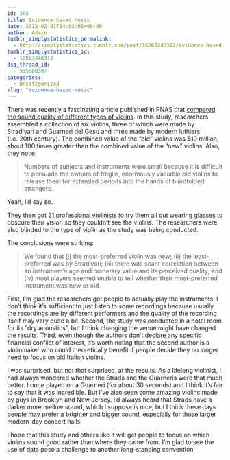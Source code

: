 ```yaml
---
id: 305
title: Evidence-based Music
date: 2012-02-01T14:02:05+00:00
author: Admin
tumblr_simplystatistics_permalink:
  - http://simplystatistics.tumblr.com/post/16863248312/evidence-based-music
tumblr_simplystatistics_id:
  - 16863248312
dsq_thread_id:
  - 935680307
categories:
  - Uncategorized
slug: "evidence-based-music"
---
```

There was recently a fascinating article published in PNAS that <a href="http://www.ncbi.nlm.nih.gov/pubmed/22215592" target="_blank">compared the sound quality of different types of violins</a>. In this study, researchers assembled a collection of six violins, three of which were made by Stradivari and Guarneri del Gesu and three made by modern luthiers (i.e. 20th century). The combined value of the &#8220;old&#8221; violins was $10 million, about 100 times greater than the combined value of the &#8220;new&#8221; violins. Also, they note:

> <span>Numbers of subjects and instruments were small because it is difficult to persuade the owners of fragile, enormously valuable old violins to release them for extended periods into the hands of blindfolded strangers.</span>

Yeah, I&#8217;d say so.

They then got 21 professional violinists to try them all out wearing glasses to obscure their vision so they couldn&#8217;t see the violins. The researchers were also blinded to the type of violin as the study was being conducted.

The conclusions were striking:

> <span>We found that (i) the most-preferred </span><span class="highlight">violin</span><span> was new; (ii) the least-preferred was by Stradivari; (iii) there was scant correlation between an instrument&#8217;s age and monetary value and its perceived quality; and (iv) most players seemed unable to tell whether their most-preferred instrument was new or old.</span>

<span>First, I&#8217;m glad the researchers got people to actually play the instruments. I don&#8217;t think it&#8217;s sufficient to just listen to some recordings because usually the recordings are by different performers and the quality of the recording itself may vary quite a bit. Second, the study was conducted in a hotel room for its &#8220;dry acoustics&#8221;, but I think changing the venue might have changed the results. Third, even though the authors don&#8217;t declare any specific financial conflict of interest, it&#8217;s worth noting that the second author is a violinmaker who could theoretically benefit if people decide they no longer need to focus on old Italian violins.</span>

<span>I was surprised, but not that surprised, at the results. As a lifelong violinist, I had always wondered whether the Strads and the Guarneris were that much better. I once played on a Guarneri (for about 30 seconds) and I think it&#8217;s fair to say that it was incredible. But I&#8217;ve also seen some amazing violins made by guys in Brooklyn and New Jersey. I&#8217;d always heard that Strads have a darker more mellow sound, which I suppose is nice, but I think these days people may prefer a brighter and bigger sound, especially for those larger modern-day concert halls. </span>

<span>I hope that this study and others like it will get people to focus on which violins sound good rather than where they came from. I&#8217;m glad to see the use of data pose a challenge to another long-standing convention.</span>
